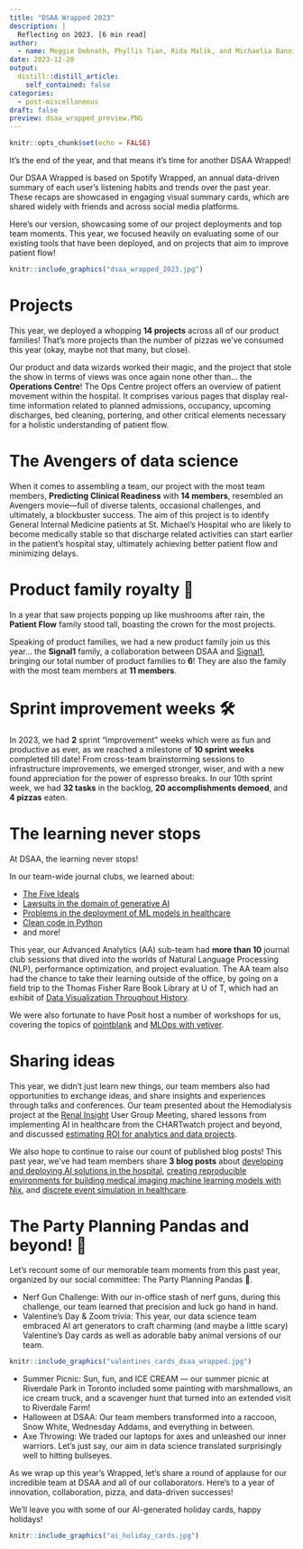 ```yaml
---
title: "DSAA Wrapped 2023"
description: |
  Reflecting on 2023. [6 min read]
author:
  - name: Meggie Debnath, Phyllis Tian, Rida Malik, and Michaelia Banning, on behalf of DSAA
date: 2023-12-20
output:
  distill::distill_article:
    self_contained: false
categories:
  - post-miscellaneous
draft: false
preview: dsaa_wrapped_preview.PNG
---
```


```r
knitr::opts_chunk$set(echo = FALSE)
```

It's the end of the year, and that means it's time for another DSAA Wrapped!

Our DSAA Wrapped is based on Spotify Wrapped, an annual data-driven summary of each user's listening habits and trends over the past year. These recaps are showcased in engaging visual summary cards, which are shared widely with friends and across social media platforms. 

Here's our version, showcasing some of our project deployments and top team moments. This year, we focused heavily on evaluating some of our existing tools that have been deployed, and on projects that aim to improve patient flow!

```r
knitr::include_graphics("dsaa_wrapped_2023.jpg")
```

# Projects

This year, we deployed a whopping **14 projects** across all of our product families! That's more projects than the number of pizzas we've consumed this year (okay, maybe not that many, but close).

Our product and data wizards worked their magic, and the project that stole the show in terms of views was once again none other than... the **Operations Centre**! The Ops Centre project offers an overview of patient movement within the hospital. It comprises various pages that display real-time information related to planned admissions, occupancy, upcoming discharges, bed cleaning, portering, and other critical elements necessary for a holistic understanding of patient flow.

# The Avengers of data science

When it comes to assembling a team, our project with the most team members, **Predicting Clinical Readiness** with **14 members**, resembled an Avengers movie—full of diverse talents, occasional challenges, and ultimately, a blockbuster success. The aim of this project is to identify General Internal Medicine patients at St. Michael's Hospital who are likely to become medically stable so that discharge related activities can start earlier in the patient's hospital stay, ultimately achieving better patient flow and minimizing delays.

# Product family royalty 👑

In a year that saw projects popping up like mushrooms after rain, the **Patient Flow** family stood tall, boasting the crown for the most projects.

Speaking of product families, we had a new product family join us this year... the **Signal1** family, a collaboration between DSAA and [Signal1](https://signal1.ai/), bringing our total number of product families to **6**! They are also the family with the most team members at **11 members**.

# Sprint improvement weeks 🛠️

In 2023, we had **2** sprint "improvement" weeks which were as fun and productive as ever, as we reached a milestone of **10 sprint weeks** completed till date! From cross-team brainstorming sessions to infrastructure improvements, we emerged stronger, wiser, and with a new found appreciation for the power of espresso breaks. In our 10th sprint week, we had **32 tasks** in the backlog, **20 accomplishments demoed**, and **4 pizzas** eaten.

# The learning never stops

At DSAA, the learning never stops!

In our team-wide journal clubs, we learned about:

- [The Five Ideals](https://www.youtube.com/watch?v=xyP3c8VWplM)  
- [Lawsuits in the domain of generative AI](https://www.theverge.com/2023/1/17/23558516/ai-art-copyright-stable-diffusion-getty-images-lawsuit)  
- [Problems in the deployment of ML models in healthcare](https://www.theverge.com/2023/1/17/23558516/ai-art-copyright-stable-diffusion-getty-images-lawsuit)  
- [Clean code in Python](https://github.com/zedr/clean-code-python)  
- and more!

This year, our Advanced Analytics (AA) sub-team had **more than 10** journal club sessions that dived into the worlds of Natural Language Processing (NLP), performance optimization, and project evaluation. The AA team also had the chance to take their learning outside of the office, by going on a field trip to the Thomas Fisher Rare Book Library at U of T, which had an exhibit of [Data Visualization Throughout History](https://fisher.library.utoronto.ca/exhibition/emerging-patterns-data-visualization-throughout-history).

We were also fortunate to have Posit host a number of workshops for us, covering the topics of [pointblank](https://github.com/rstudio/pointblank) and [MLOps with vetiver](https://juliasilge.github.io/mlops-with-vetiver/#/title-slide).

# Sharing ideas

This year, we didn't just learn new things, our team members also had opportunities to exchange ideas, and share insights and experiences through talks and conferences. Our team presented about the Hemodialysis project at the [Renal Insight](https://www.constellationkidney.com/electronic-health-records/renal-insight/) User Group Meeting, shared lessons from implementing AI in healthcare from the CHARTwatch project and beyond, and discussed [estimating ROI for analytics and data projects](https://www.linkedin.com/feed/update/urn:li:activity:7143660747309416448/).

We also hope to continue to raise our count of published blog posts! This past year, we've had team members share **3 blog posts** about [developing and deploying AI solutions in the hospital](https://lks-chart.github.io/blog/posts/2023-01-27-with-a-little-help-from-my-friends/), [creating reproducible environments for building medical imaging machine learning models with Nix](https://lks-chart.github.io/blog/posts/2023-02-28-medical-imaging-with-nix/), and [discrete event simulation in healthcare](https://lks-chart.github.io/blog/posts/2023-03-17-introduction-to-discrete-event-simulations-in-healthcare/).

# The Party Planning Pandas and beyond! 🎉

Let's recount some of our memorable team moments from this past year, organized by our social committee: The Party Planning Pandas 🐼.

- Nerf Gun Challenge: With our in-office stash of nerf guns, during this challenge, our team learned that precision and luck go hand in hand.  
- Valentine's Day & Zoom trivia: This year, our data science team embraced AI art generators to craft charming (and maybe a little scary) Valentine's Day cards as well as adorable baby animal versions of our team.  

```r
knitr::include_graphics("valentines_cards_dsaa_wrapped.jpg")
```

- Summer Picnic: Sun, fun, and ICE CREAM — our summer picnic at Riverdale Park in Toronto included some painting with marshmallows, an ice cream truck, and a scavenger hunt that turned into an extended visit to Riverdale Farm!  
- Halloween at DSAA: Our team members transformed into a raccoon, Snow White, Wednesday Addams, and everything in between.  
- Axe Throwing: We traded our laptops for axes and unleashed our inner warriors. Let's just say, our aim in data science translated surprisingly well to hitting bullseyes.  

As we wrap up this year's Wrapped, let's share a round of applause for our incredible team at DSAA and all of our collaborators. Here's to a year of innovation, collaboration, pizza, and data-driven successes!

We'll leave you with some of our AI-generated holiday cards, happy holidays!

```r
knitr::include_graphics("ai_holiday_cards.jpg")
```

